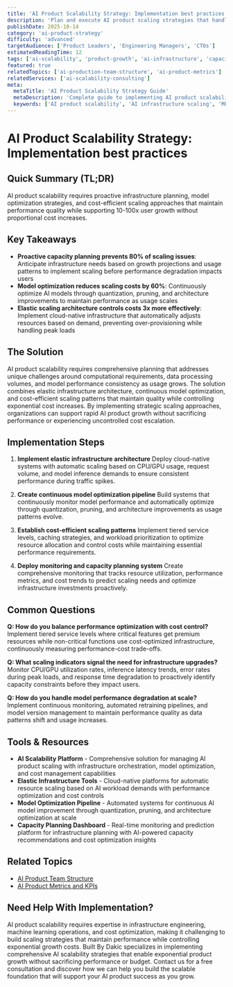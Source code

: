 ```yaml
---
title: 'AI Product Scalability Strategy: Implementation best practices'
description: 'Plan and execute AI product scaling strategies that handle exponential growth, maintain performance quality, and optimize costs as user adoption and complexity increase over time.'
publishDate: 2025-10-14
category: 'ai-product-strategy'
difficulty: 'advanced'
targetAudience: ['Product Leaders', 'Engineering Managers', 'CTOs']
estimatedReadingTime: 12
tags: ['ai-scalability', 'product-growth', 'ai-infrastructure', 'capacity-planning']
featured: true
relatedTopics: ['ai-production-team-structure', 'ai-product-metrics']
relatedServices: ['ai-scalability-consulting']
meta:
  metaTitle: 'AI Product Scalability Strategy Guide'
  metaDescription: 'Complete guide to implementing AI product scalability strategies for handling growth while maintaining performance and optimizing costs.'
  keywords: ['AI product scalability', 'AI infrastructure scaling', 'ML capacity planning', 'AI product growth']
---
```


# AI Product Scalability Strategy: Implementation best practices

## Quick Summary (TL;DR)

AI product scalability requires proactive infrastructure planning, model optimization strategies, and cost-efficient scaling approaches that maintain performance quality while supporting 10-100x user growth without proportional cost increases.

## Key Takeaways

- **Proactive capacity planning prevents 80% of scaling issues**: Anticipate infrastructure needs based on growth projections and usage patterns to implement scaling before performance degradation impacts users
- **Model optimization reduces scaling costs by 60%**: Continuously optimize AI models through quantization, pruning, and architecture improvements to maintain performance as usage scales
- **Elastic scaling architecture controls costs 3x more effectively**: Implement cloud-native infrastructure that automatically adjusts resources based on demand, preventing over-provisioning while handling peak loads

## The Solution

AI product scalability requires comprehensive planning that addresses unique challenges around computational requirements, data processing volumes, and model performance consistency as usage grows. The solution combines elastic infrastructure architecture, continuous model optimization, and cost-efficient scaling patterns that maintain quality while controlling exponential cost increases. By implementing strategic scaling approaches, organizations can support rapid AI product growth without sacrificing performance or experiencing uncontrolled cost escalation.

## Implementation Steps

1. **Implement elastic infrastructure architecture**
   Deploy cloud-native systems with automatic scaling based on CPU/GPU usage, request volume, and model inference demands to ensure consistent performance during traffic spikes.

2. **Create continuous model optimization pipeline**
   Build systems that continuously monitor model performance and automatically optimize through quantization, pruning, and architecture improvements as usage patterns evolve.

3. **Establish cost-efficient scaling patterns**
   Implement tiered service levels, caching strategies, and workload prioritization to optimize resource allocation and control costs while maintaining essential performance requirements.

4. **Deploy monitoring and capacity planning system**
   Create comprehensive monitoring that tracks resource utilization, performance metrics, and cost trends to predict scaling needs and optimize infrastructure investments proactively.

## Common Questions

**Q: How do you balance performance optimization with cost control?**
Implement tiered service levels where critical features get premium resources while non-critical functions use cost-optimized infrastructure, continuously measuring performance-cost trade-offs.

**Q: What scaling indicators signal the need for infrastructure upgrades?**
Monitor CPU/GPU utilization rates, inference latency trends, error rates during peak loads, and response time degradation to proactively identify capacity constraints before they impact users.

**Q: How do you handle model performance degradation at scale?**
Implement continuous monitoring, automated retraining pipelines, and model version management to maintain performance quality as data patterns shift and usage increases.

## Tools & Resources

- **AI Scalability Platform** - Comprehensive solution for managing AI product scaling with infrastructure orchestration, model optimization, and cost management capabilities
- **Elastic Infrastructure Tools** - Cloud-native platforms for automatic resource scaling based on AI workload demands with performance optimization and cost controls
- **Model Optimization Pipeline** - Automated systems for continuous AI model improvement through quantization, pruning, and architecture optimization at scale
- **Capacity Planning Dashboard** - Real-time monitoring and prediction platform for infrastructure planning with AI-powered capacity recommendations and cost optimization insights

## Related Topics

- [AI Product Team Structure]({{/topics/ai-production-team-structure}})
- [AI Product Metrics and KPIs]({{/topics/ai-product-metrics}})

## Need Help With Implementation?

AI product scalability requires expertise in infrastructure engineering, machine learning operations, and cost optimization, making it challenging to build scaling strategies that maintain performance while controlling exponential growth costs. Built By Dakic specializes in implementing comprehensive AI scalability strategies that enable exponential product growth without sacrificing performance or budget. Contact us for a free consultation and discover how we can help you build the scalable foundation that will support your AI product success as you grow.
